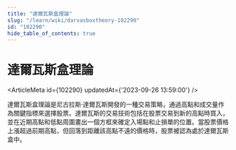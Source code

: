 ```yaml
---
title: "達爾瓦斯盒理論"
slug: "/learn/wiki/darvasboxtheory-102290"
id: "102290"
hide_table_of_contents: true
---
```



# 達爾瓦斯盒理論

<ArticleMeta id={102290} updatedAt={'2023-09-26 13:59:00'} />
<div className='border-solid border-b border-t-0 my-4 border-[var(--ifm-color-gray-300)]' />

達爾瓦斯盒理論是尼古拉斯·達爾瓦斯開發的一種交易策略，通過高點和成交量作為關鍵指標來選擇股票。達爾瓦斯的交易技術包括在股票交易到新的高點時買入，並在近期高點和低點周圍畫出一個方框來確定入場點和止損單的位置。當股票價格上漲超過前期高點，但回落到距離該高點不遠的價格時，股票被認為處於達爾瓦斯盒中。
